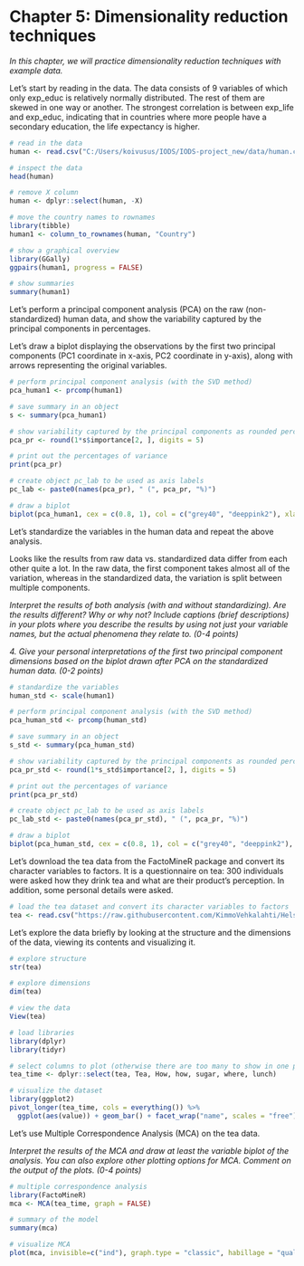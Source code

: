 # Chapter 5: Dimensionality reduction techniques

*In this chapter, we will practice dimensionality reduction techniques with example data.*

Let's start by reading in the data. The data consists of 9 variables of which only exp_educ is relatively normally distributed. The rest of them are skewed in one way or another. The strongest correlation is between exp_life and exp_educ, indicating that in countries where more people have a secondary education, the life expectancy is higher.

```r
# read in the data 
human <- read.csv("C:/Users/koivusus/IODS/IODS-project_new/data/human.csv")

# inspect the data 
head(human)

# remove X column 
human <- dplyr::select(human, -X)

# move the country names to rownames 
library(tibble)
human1 <- column_to_rownames(human, "Country")

# show a graphical overview 
library(GGally) 
ggpairs(human1, progress = FALSE)

# show summaries 
summary(human1)
```

Let's perform a principal component analysis (PCA) on the raw (non-standardized) human data, and show the variability captured by the principal components in percentages. 

Let's draw a biplot displaying the observations by the first two principal components (PC1 coordinate in x-axis, PC2 coordinate in y-axis), along with arrows representing the original variables.

```r
# perform principal component analysis (with the SVD method)
pca_human1 <- prcomp(human1)

# save summary in an object 
s <- summary(pca_human1)

# show variability captured by the principal components as rounded percentanges of variance captured by each PC
pca_pr <- round(1*s$importance[2, ], digits = 5)

# print out the percentages of variance
print(pca_pr)

# create object pc_lab to be used as axis labels
pc_lab <- paste0(names(pca_pr), " (", pca_pr, "%)")

# draw a biplot
biplot(pca_human1, cex = c(0.8, 1), col = c("grey40", "deeppink2"), xlab = pc_lab[1], ylab = pc_lab[2])
```

Let's standardize the variables in the human data and repeat the above analysis. 

Looks like the results from raw data vs. standardized data differ from each other quite a lot. In the raw data, the first component takes almost all of the variation, whereas in the standardized data, the variation is split between multiple components. 

*Interpret the results of both analysis (with and without standardizing). Are the results different? Why or why not? Include captions (brief descriptions) in your plots where you describe the results by using not just your variable names, but the actual phenomena they relate to. (0-4 points)*

*4. Give your personal interpretations of the first two principal component dimensions based on the biplot drawn after PCA on the standardized human data. (0-2 points)*

```r
# standardize the variables
human_std <- scale(human1)

# perform principal component analysis (with the SVD method)
pca_human_std <- prcomp(human_std)

# save summary in an object 
s_std <- summary(pca_human_std)

# show variability captured by the principal components as rounded percentanges of variance captured by each PC
pca_pr_std <- round(1*s_std$importance[2, ], digits = 5)

# print out the percentages of variance
print(pca_pr_std)

# create object pc_lab to be used as axis labels
pc_lab_std <- paste0(names(pca_pr_std), " (", pca_pr, "%)")

# draw a biplot
biplot(pca_human_std, cex = c(0.8, 1), col = c("grey40", "deeppink2"), xlab = pc_lab_std[1], ylab = pc_lab_std[2])

```

Let's download the tea data from the FactoMineR package and convert its character variables to factors. It is a questionnaire on tea: 300 individuals were asked how they drink tea and what are their product's perception. In addition, some personal details were asked.

```r
# load the tea dataset and convert its character variables to factors 
tea <- read.csv("https://raw.githubusercontent.com/KimmoVehkalahti/Helsinki-Open-Data-Science/master/datasets/tea.csv", stringsAsFactors = TRUE)

```

Let's explore the data briefly by looking at the structure and the dimensions of the data, viewing its contents and visualizing it. 

```r
# explore structure 
str(tea)

# explore dimensions
dim(tea)

# view the data
View(tea)

# load libraries 
library(dplyr)
library(tidyr)

# select columns to plot (otherwise there are too many to show in one plot)
tea_time <- dplyr::select(tea, Tea, How, how, sugar, where, lunch)

# visualize the dataset
library(ggplot2)
pivot_longer(tea_time, cols = everything()) %>% 
  ggplot(aes(value)) + geom_bar() + facet_wrap("name", scales = "free") + theme(axis.text.x = element_text(angle = 45, hjust = 1, size = 8))
```

Let's use Multiple Correspondence Analysis (MCA) on the tea data. 

*Interpret the results of the MCA and draw at least the variable biplot of the analysis. You can also explore other plotting options for MCA. Comment on the output of the plots. (0-4 points)*

```r
# multiple correspondence analysis
library(FactoMineR)
mca <- MCA(tea_time, graph = FALSE)

# summary of the model
summary(mca)

# visualize MCA
plot(mca, invisible=c("ind"), graph.type = "classic", habillage = "quali")
```
